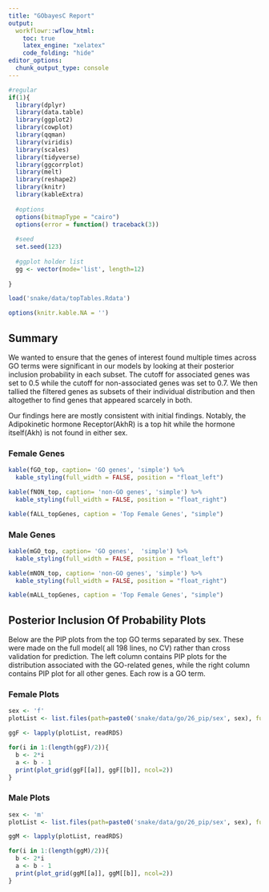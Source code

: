 ```yaml
---
title: "GObayesC Report"
output:
  workflowr::wflow_html:
    toc: true
    latex_engine: "xelatex"
    code_folding: "hide"
editor_options:
  chunk_output_type: console
---
```


```r
#regular
if(1){
  library(dplyr)
  library(data.table)
  library(ggplot2)
  library(cowplot)
  library(qqman)
  library(viridis)
  library(scales)
  library(tidyverse)
  library(ggcorrplot)
  library(melt)
  library(reshape2)
  library(knitr)
  library(kableExtra)
  
  #options
  options(bitmapType = "cairo")
  options(error = function() traceback(3))
  
  #seed
  set.seed(123)
  
  #ggplot holder list
  gg <- vector(mode='list', length=12)
  
}
```

``` r

load('snake/data/topTables.Rdata')

options(knitr.kable.NA = '')


```


## Summary

We wanted to ensure that the genes of interest found multiple times across GO terms were significant in our models by looking at their posterior inclusion probability in each subset. The cutoff for associated genes was set to 0.5 while the cutoff for non-associated genes was set to 0.7. We then tallied the filtered genes as subsets of their individual distribution and then altogether to find genes that appeared scarcely in both. 

Our findings here are mostly consistent with initial findings. Notably, the Adipokinetic hormone Receptor(AkhR) is a top hit while the hormone itself(Akh) is not found in either sex. 



### Female Genes

``` r

kable(fGO_top, caption= 'GO genes', 'simple') %>%
  kable_styling(full_width = FALSE, position = "float_left")

kable(fNON_top, caption= 'non-GO genes', 'simple') %>%
  kable_styling(full_width = FALSE, position = "float_right")

kable(fALL_topGenes, caption = 'Top Female Genes', "simple")

```

### Male Genes

``` r

kable(mGO_top, caption= 'GO genes',  'simple') %>%
  kable_styling(full_width = FALSE, position = "float_left")

kable(mNON_top, caption= 'non-GO genes', 'simple') %>%
  kable_styling(full_width = FALSE, position = "float_right")

kable(mALL_topGenes, caption = 'Top Female Genes', "simple")

```


## Posterior Inclusion Of Probability Plots

Below are the PIP plots from the top GO terms separated by sex. These were made on the full model( all 198 lines, no CV) rather than cross validation for prediction. The left column contains PIP plots for the distribution associated with the GO-related genes, while the right column contains PIP plot for all other genes. Each row is a GO term. 

### Female Plots

```r
sex <- 'f'
plotList <- list.files(path=paste0('snake/data/go/26_pip/sex', sex), full.names = TRUE)

ggF <- lapply(plotList, readRDS)

for(i in 1:(length(ggF)/2)){
  b <- 2*i
  a <- b - 1
  print(plot_grid(ggF[[a]], ggF[[b]], ncol=2))
}

```

### Male Plots

```r
sex <- 'm'
plotList <- list.files(path=paste0('snake/data/go/26_pip/sex', sex), full.names = TRUE)

ggM <- lapply(plotList, readRDS)

for(i in 1:(length(ggM)/2)){
  b <- 2*i
  a <- b - 1
  print(plot_grid(ggM[[a]], ggM[[b]], ncol=2))
}

```



